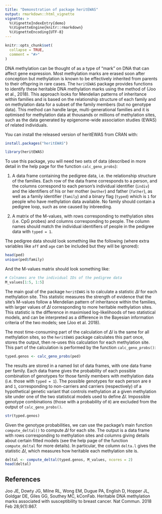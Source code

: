 ```yaml
---
title: "Demonstration of package heritEWAS"
output: rmarkdown::html_vignette
vignette: >
  %\VignetteIndexEntry{demo}
  %\VignetteEngine{knitr::rmarkdown}
  %\VignetteEncoding{UTF-8}
---
```


```r
knitr::opts_chunk$set(
  collapse = TRUE,
  comment = "#>"
)
```

DNA methylation can be thought of as a type of "mark" on DNA that can 
affect gene expression. Most methylation marks are erased soon after 
conception but methylation is known to be effectively inherited from 
parents to their offspring in rare cases.  The `heritEWAS` package provides 
functions to identify these heritable DNA methylation marks using the 
method of (Joo et al., 2018).  This approach looks for Mendelian 
patterns of inheritance within families and is based on the relationship 
structure of each family and on methylation data for a subset of the family 
members (but no genotype data). This method can handle large, multi-generational 
families and it is optimised for methylation data at thousands or millions 
of methylation sites, such as the data generated by epigenome-wide 
association studies (EWAS) of related individuals.  

You can install the released version of heritEWAS from CRAN with:
```r
install.packages("heritEWAS")
```

```r
library(heritEWAS)
```

To use this package, you will need two sets of data (described in more detail 
in the help page for the function `calc_geno_probs`):

1. A data frame containing the pedigree data, i.e. the relationship structure 
of the families. Each row of the data frame corresponds to a person, and the 
columns correspond to each person's individual identifier (`indiv`) 
and the identifiers of his or her mother (`mother`) and father (`father`), as 
well as a family identifier (`family`) and a binary flag (`typed`) which is `1` 
for people who have methylation data available. No family should contain 
a pedigree loop, such as one caused by inbreeding.  

2. A matrix of the M-values, with rows corresponding to methylation sites 
(i.e. CpG probes) and columns corresponding to people.  The column names should 
match the individual identifiers of people in the pedigree data with 
`typed = 1`. 

The pedigree data should look something like the following 
(where extra variables like `aff` and `age` can be included but they will be 
ignored): 
```r
head(ped)
unique(ped$family)
```

And the M-values matrix should look something like:
```r
# Colnames are the individual IDs of the pedigree data
M_values[1:5, 1:5]
```

The main goal of the package `heritEWAS` is to calculate a statistic $\Delta l$ 
for each methylation site.  This statistic measures the strength of evidence 
that the site's M-values follow a Mendelian pattern of inheritance within the 
families, with larger values of $\Delta l$ corresponding to more heritable 
methylation sites.  This statistic is the difference in maximised 
log-likelihoods of two statistical models, and can be interpreted as 
a difference in the Bayesian information criteria of the two models; see (Joo 
et al. 2018).  

The most time-consuming part of the calculation of $\Delta l$ is 
the same for all methylation sites, so the `heritEWAS` package calculates 
this part once, stores the output, then re-uses this calculation 
for each methylation site.  
This part of the calculation is performed by the function `calc_geno_probs()`:
```r
typed.genos <- calc_geno_probs(ped)
```

The results are stored in a named list of data frames, with one data frame 
per family. Each data frame gives the probability of each possible combination 
of genotypes for those family members with methylation data 
(i.e. those with `typed = 1`). The possible genotypes for each person 
are `0` and `1`, corresponding to non-carriers and carriers (respectively) of 
a hypothetical genetic variant that controls methylation at a given 
methylation site under one of the two statistical models used to define 
$\Delta l$. 
Impossible genotype combinations (those with a probability of `0`) are excluded 
from the output of `calc_geno_probs()`.  
```r
str(typed.genos)
```

Given the genotype probabilities, we can use the package's main function 
`compute_deltal()` to compute $\Delta l$ for each site. The output is a 
data frame with rows corresponding to methylation sites and columns giving 
details about certain fitted models (see the help page of the function 
`compute_deltal` for more details).  In particular, the column `delta.l` 
gives the statistic $\Delta l$, which measures how heritable each methylation 
site is. 
```r
deltal <- compute_deltal(typed.genos, M_values, ncores = 2)
head(deltal)
```

## References

Joo JE, Dowty JG, Milne RL, Wong EM, Dugue PA, English D, Hopper JL,
Goldgar DE, Giles GG, Southey MC, kConFab.  Heritable DNA methylation marks
associated with susceptibility to breast cancer.  Nat Commun. 2018
Feb 28;9(1):867. \url{https://doi.org/10.1038/s41467-018-03058-6}
